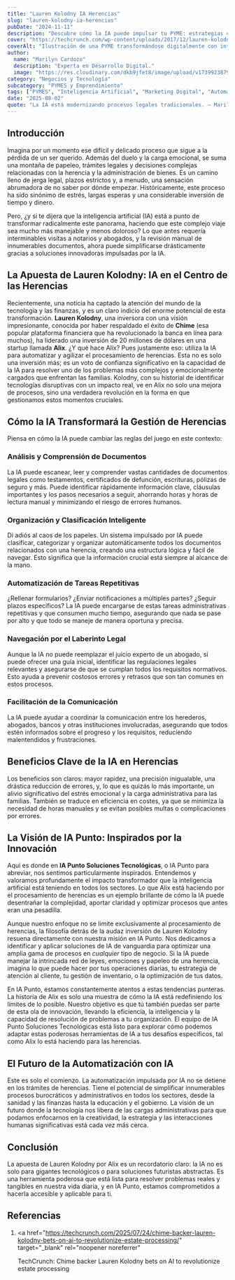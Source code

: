 ```yaml
---
title: "Lauren Kolodny IA Herencias"
slug: "lauren-kolodny-ia-herencias"
pubDate: "2024-11-11"
description: "Descubre cómo la IA puede impulsar tu PYME: estrategias concretas de marketing, automatización y datos para aumentar ventas."
cover: "https://techcrunch.com/wp-content/uploads/2017/12/lauren-kolodny.jpg?w=1024"
coverAlt: "Ilustración de una PYME transformándose digitalmente con inteligencia artificial."
author:
  name: "Marilyn Cardozo"
  description: "Experta en Desarrollo Digital."
  image: "https://res.cloudinary.com/dkb9jfet8/image/upload/v1739923879/marilyn_s2mi4a.png"
category: "Negocios y Tecnología"
subcategory: "PYMES y Emprendimiento"
tags: ["PYMES", "Inteligencia Artificial", "Marketing Digital", "Automatización", "Ventas"]
date: "2025-08-02"
quote: "La IA está modernizando procesos legales tradicionales. — Marilyn Cardozo"
---
```

<h2 id="introduccion">Introducción</h2>

Imagina por un momento ese difícil y delicado proceso que sigue a la pérdida de un ser querido. Además del duelo y la carga emocional, se suma una montaña de papeleo, trámites legales y decisiones complejas relacionadas con la herencia y la administración de bienes. Es un camino lleno de jerga legal, plazos estrictos y, a menudo, una sensación abrumadora de no saber por dónde empezar. Históricamente, este proceso ha sido sinónimo de estrés, largas esperas y una considerable inversión de tiempo y dinero.

Pero, ¿y si te dijera que la inteligencia artificial (IA) está a punto de transformar radicalmente este panorama, haciendo que este complejo viaje sea mucho más manejable y menos doloroso? Lo que antes requería interminables visitas a notarios y abogados, y la revisión manual de innumerables documentos, ahora puede simplificarse drásticamente gracias a soluciones innovadoras impulsadas por la IA.

<h2 id="la-apuesta-de-lauren-kolodny-ia-en-el-centro-de-las-herencias">
  La Apuesta de Lauren Kolodny: IA en el Centro de las Herencias
</h2>

Recientemente, una noticia ha captado la atención del mundo de la tecnología y las finanzas, y es un claro indicio del enorme potencial de esta transformación. **Lauren Kolodny**, una inversora con una visión impresionante, conocida por haber respaldado el éxito de **Chime** (esa popular plataforma financiera que ha revolucionado la banca en línea para muchos), ha liderado una inversión de 20 millones de dólares en una startup llamada **Alix**. ¿Y qué hace Alix? Pues justamente eso: utiliza la IA para automatizar y agilizar el procesamiento de herencias. Esta no es solo una inversión más; es un voto de confianza significativo en la capacidad de la IA para resolver uno de los problemas más complejos y emocionalmente cargados que enfrentan las familias. Kolodny, con su historial de identificar tecnologías disruptivas con un impacto real, ve en Alix no solo una mejora de procesos, sino una verdadera revolución en la forma en que gestionamos estos momentos cruciales.

<h2 id="como-la-ia-transformara-la-gestion-de-herencias">
  Cómo la IA Transformará la Gestión de Herencias
</h2>

Piensa en cómo la IA puede cambiar las reglas del juego en este contexto:

<h3 id="analisis-y-comprension-de-documentos">
  Análisis y Comprensión de Documentos
</h3>

La IA puede escanear, leer y comprender vastas cantidades de documentos legales como testamentos, certificados de defunción, escrituras, pólizas de seguro y más. Puede identificar rápidamente información clave, cláusulas importantes y los pasos necesarios a seguir, ahorrando horas y horas de lectura manual y minimizando el riesgo de errores humanos.

<h3 id="organizacion-y-clasificacion-inteligente">
  Organización y Clasificación Inteligente
</h3>

Di adiós al caos de los papeles. Un sistema impulsado por IA puede clasificar, categorizar y organizar automáticamente todos los documentos relacionados con una herencia, creando una estructura lógica y fácil de navegar. Esto significa que la información crucial está siempre al alcance de la mano.

<h3 id="automatizacion-de-tareas-repetitivas">
  Automatización de Tareas Repetitivas
</h3>

¿Rellenar formularios? ¿Enviar notificaciones a múltiples partes? ¿Seguir plazos específicos? La IA puede encargarse de estas tareas administrativas repetitivas y que consumen mucho tiempo, asegurando que nada se pase por alto y que todo se maneje de manera oportuna y precisa.

<h3 id="navegacion-por-el-laberinto-legal">
  Navegación por el Laberinto Legal
</h3>

Aunque la IA no puede reemplazar el juicio experto de un abogado, sí puede ofrecer una guía inicial, identificar las regulaciones legales relevantes y asegurarse de que se cumplan todos los requisitos normativos. Esto ayuda a prevenir costosos errores y retrasos que son tan comunes en estos procesos.

<h3 id="facilitacion-de-la-comunicacion">Facilitación de la Comunicación</h3>

La IA puede ayudar a coordinar la comunicación entre los herederos, abogados, bancos y otras instituciones involucradas, asegurando que todos estén informados sobre el progreso y los requisitos, reduciendo malentendidos y frustraciones.

<h2 id="beneficios-clave-de-la-ia-en-herencias">
  Beneficios Clave de la IA en Herencias
</h2>

Los beneficios son claros: mayor rapidez, una precisión inigualable, una drástica reducción de errores, y, lo que es quizás lo más importante, un alivio significativo del estrés emocional y la carga administrativa para las familias. También se traduce en eficiencia en costes, ya que se minimiza la necesidad de horas manuales y se evitan posibles multas o complicaciones por errores.

<h2 id="la-vision-de-ia-punto-inspirados-por-la-innovacion">
  La Visión de IA Punto: Inspirados por la Innovación
</h2>

Aquí es donde en **IA Punto Soluciones Tecnológicas**, o IA Punto para abreviar, nos sentimos particularmente inspirados. Entendemos y valoramos profundamente el impacto transformador que la inteligencia artificial está teniendo en todos los sectores. Lo que Alix está haciendo por el procesamiento de herencias es un ejemplo brillante de cómo la IA puede desentrañar la complejidad, aportar claridad y optimizar procesos que antes eran una pesadilla.

Aunque nuestro enfoque no se limite exclusivamente al procesamiento de herencias, la filosofía detrás de la audaz inversión de Lauren Kolodny resuena directamente con nuestra misión en IA Punto. Nos dedicamos a identificar y aplicar soluciones de IA de vanguardia para optimizar una amplia gama de procesos en _cualquier_ tipo de negocio. Si la IA puede manejar la intrincada red de leyes, emociones y papeleo de una herencia, imagina lo que puede hacer por tus operaciones diarias, tu estrategia de atención al cliente, tu gestión de inventario, o la optimización de tus datos.

En IA Punto, estamos constantemente atentos a estas tendencias punteras. La historia de Alix es solo una muestra de cómo la IA está redefiniendo los límites de lo posible. Nuestro objetivo es que tú también puedas ser parte de esta ola de innovación, llevando la eficiencia, la inteligencia y la capacidad de resolución de problemas a tu organización. El equipo de IA Punto Soluciones Tecnológicas está listo para explorar cómo podemos adaptar estas poderosas herramientas de IA a tus desafíos específicos, tal como Alix lo está haciendo para las herencias.

<h2 id="el-futuro-de-la-automatizacion-con-ia">
  El Futuro de la Automatización con IA
</h2>

Este es solo el comienzo. La automatización impulsada por IA no se detiene en los trámites de herencias. Tiene el potencial de simplificar innumerables procesos burocráticos y administrativos en todos los sectores, desde la sanidad y las finanzas hasta la educación y el gobierno. La visión de un futuro donde la tecnología nos libera de las cargas administrativas para que podamos enfocarnos en la creatividad, la estrategia y las interacciones humanas significativas está cada vez más cerca.

<h2 id="conclusion">Conclusión</h2>

La apuesta de Lauren Kolodny por Alix es un recordatorio claro: la IA no es solo para gigantes tecnológicos o para soluciones futuristas abstractas. Es una herramienta poderosa que está lista para resolver problemas reales y tangibles en nuestra vida diaria, y en IA Punto, estamos comprometidos a hacerla accesible y aplicable para ti.

<h2 id="referencias">Referencias</h2>

1.  <a
      href="https://techcrunch.com/2025/07/24/chime-backer-lauren-kolodny-bets-on-ai-to-revolutionize-estate-processing/"
      target="_blank"
      rel="noopener noreferrer"
    >
      TechCrunch: Chime backer Lauren Kolodny bets on AI to revolutionize estate
      processing
    </a>
